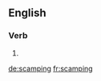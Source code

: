 ==English==

===Verb===
{{head|en|present participle}}

# {{present participle of|scamp|lang=en}}

[[de:scamping]]
[[fr:scamping]]
